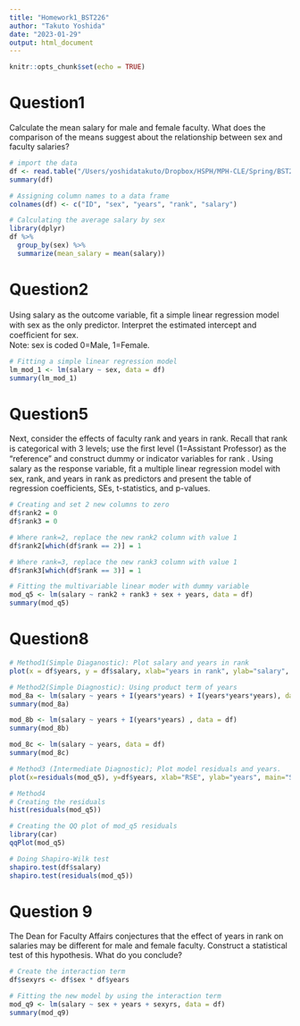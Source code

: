 ```yaml
---
title: "Homework1_BST226"
author: "Takuto Yoshida"
date: "2023-01-29"
output: html_document
---
```


```r
knitr::opts_chunk$set(echo = TRUE)
```

# Question1
Calculate the mean salary for male and female faculty. What does the comparison of the means suggest about the relationship between sex and faculty salaries? 
```r
# import the data
df <- read.table("/Users/yoshidatakuto/Dropbox/HSPH/MPH-CLE/Spring/BST226/Homework/salary.txt")
summary(df)

# Assigning column names to a data frame
colnames(df) <- c("ID", "sex", "years", "rank", "salary")

# Calculating the average salary by sex
library(dplyr)
df %>% 
  group_by(sex) %>%
  summarize(mean_salary = mean(salary))
```

# Question2
Using salary as the outcome variable, ﬁt a simple linear regression model with sex as the only predictor. Interpret the estimated intercept and coefﬁcient for sex.                               
Note: sex is coded 0=Male, 1=Female. 
```r
# Fitting a simple linear regression model
lm_mod_1 <- lm(salary ~ sex, data = df)
summary(lm_mod_1)
```
# Question5
Next, consider the effects of faculty rank and years in rank. Recall that rank is categorical with 3 levels; use the ﬁrst level (1=Assistant Professor) as the “reference” and construct dummy or indicator variables for rank . Using salary as the response variable, ﬁt a multiple linear regression model with sex, rank, and years in rank as predictors and present the table of regression coefficients, SEs, t-statistics, and p-values. 
```r
# Creating and set 2 new columns to zero
df$rank2 = 0
df$rank3 = 0

# Where rank=2, replace the new rank2 column with value 1
df$rank2[which(df$rank == 2)] = 1

# Where rank=3, replace the new rank3 column with value 1
df$rank3[which(df$rank == 3)] = 1

# Fitting the multivariable linear moder with dummy variable
mod_q5 <- lm(salary ~ rank2 + rank3 + sex + years, data = df)
summary(mod_q5)

```
# Question8
```r
# Method1(Simple Diaganostic): Plot salary and years in rank
plot(x = df$years, y = df$salary, xlab="years in rank", ylab="salary", main="Question8 Answe")

# Method2(Simple Diagnostic): Using product term of years
mod_8a <- lm(salary ~ years + I(years*years) + I(years*years*years), data = df)
summary(mod_8a)

mod_8b <- lm(salary ~ years + I(years*years) , data = df)
summary(mod_8b)

mod_8c <- lm(salary ~ years, data = df)
summary(mod_8c)

# Method3 (Intermediate Diagnostic); Plot model residuals and years.
plot(x=residuals(mod_q5), y=df$years, xlab="RSE", ylab="years", main="Scatter plot of the residuals versus years in rank")

# Method4 
# Creating the residuals
hist(residuals(mod_q5))

# Creating the QQ plot of mod_q5 residuals
library(car)
qqPlot(mod_q5)

# Doing Shapiro-Wilk test
shapiro.test(df$salary)
shapiro.test(residuals(mod_q5))
```
# Question 9
The Dean for Faculty Affairs conjectures that the effect of years in rank  on salaries may be different for male and female faculty. Construct a statistical test of this hypothesis. What do you conclude? 
```r
# Create the interaction term
df$sexyrs <- df$sex * df$years

# Fitting the new model by using the interaction term
mod_q9 <- lm(salary ~ sex + years + sexyrs, data = df)
summary(mod_q9)
```















